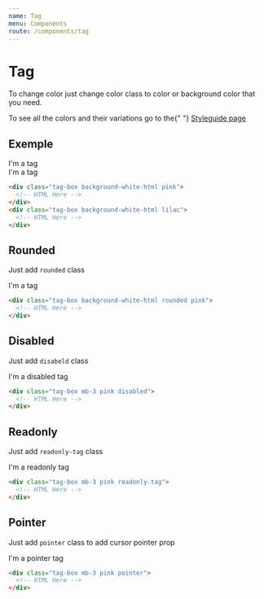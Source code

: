 ```yaml
---
name: Tag
menu: Components
route: /components/tag
---
```


# Tag

To change color just change color class to color or background color that you need.

<p>
  To see all the colors and their variations go to the{" "}
  <a className="pink" href="/styleguide">
    Styleguide page
  </a>
</p>

## Exemple

<div class="tag-box background-white-html mr-3 pink">I'm a tag</div>
<div class="tag-box background-white-html lilac">I'm a tag</div>

```html
<div class="tag-box background-white-html pink">
  <!-- HTML Here -->
</div>
<div class="tag-box background-white-html lilac">
  <!-- HTML Here -->
</div>
```

## Rounded

Just add `rounded` class

<div class="tag-box background-white-html rounded pink">I'm a tag</div>

```html
<div class="tag-box background-white-html rounded pink">
  <!-- HTML Here -->
</div>
```

## Disabled

Just add `disabeld` class

<div class="tag-box mb-3 pink disabled">I'm a disabled tag</div>

```html
<div class="tag-box mb-3 pink disabled">
  <!-- HTML Here -->
</div>
```

## Readonly

Just add `readonly-tag` class

<div class="tag-box mb-3 pink readonly-tag">I'm a readonly tag</div>

```html
<div class="tag-box mb-3 pink readonly-tag">
  <!-- HTML Here -->
</div>
```

## Pointer

Just add `pointer` class to add cursor pointer prop

<div class="tag-box mb-3 pink pointer">I'm a pointer tag</div>

```html
<div class="tag-box mb-3 pink pointer">
  <!-- HTML Here -->
</div>
```
